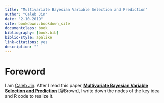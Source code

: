 ```yaml
---
title: "Multivariate Bayesian Variable Selection and Prediction"
author: "Caleb Jin"
date: "2-10-2019"
site: bookdown::bookdown_site
documentclass: book
bibliography: [book.bib]
biblio-style: apalike
link-citations: yes
description: ""
---
```


# Foreword

I am [Caleb Jin](https://www.sjin.name/). After I read this paper, **[Multivariate Bayesian Variable Selection and Prediction](https://rss.onlinelibrary.wiley.com/doi/abs/10.1111/1467-9868.00144)** [@Brown], I write down the nodes of the key idea and R code to realize it.
